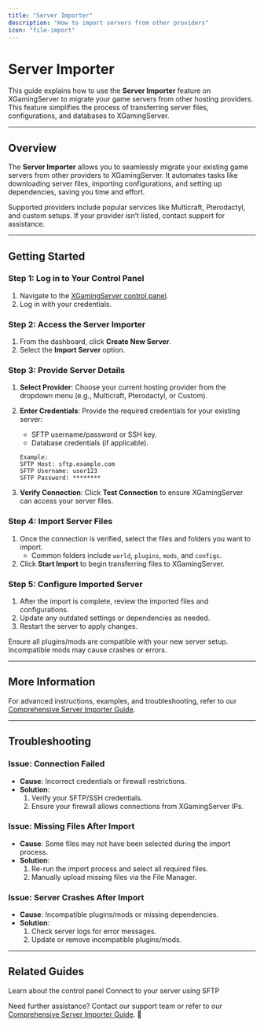```yaml
---
title: "Server Importer"
description: "How to import servers from other providers"
icon: "file-import"
---
```


# Server Importer  

This guide explains how to use the **Server Importer** feature on XGamingServer to migrate your game servers from other hosting providers. This feature simplifies the process of transferring server files, configurations, and databases to XGamingServer.  

---

## Overview  

The **Server Importer** allows you to seamlessly migrate your existing game servers from other providers to XGamingServer. It automates tasks like downloading server files, importing configurations, and setting up dependencies, saving you time and effort.  

<Callout type="info">  
Supported providers include popular services like Multicraft, Pterodactyl, and custom setups. If your provider isn’t listed, contact support for assistance.  
</Callout>  

---

## Getting Started  

### Step 1: Log in to Your Control Panel  
1. Navigate to the [XGamingServer control panel](https://panel.xgamingserver.com).  
2. Log in with your credentials.  

### Step 2: Access the Server Importer  
1. From the dashboard, click **Create New Server**.  
2. Select the **Import Server** option.  

### Step 3: Provide Server Details  
1. **Select Provider**: Choose your current hosting provider from the dropdown menu (e.g., Multicraft, Pterodactyl, or Custom).  
2. **Enter Credentials**: Provide the required credentials for your existing server:  
   - SFTP username/password or SSH key.  
   - Database credentials (if applicable).  

   ```text
   Example:  
   SFTP Host: sftp.example.com  
   SFTP Username: user123  
   SFTP Password: ********  
   ```

3. **Verify Connection**: Click **Test Connection** to ensure XGamingServer can access your server files.  

### Step 4: Import Server Files  
1. Once the connection is verified, select the files and folders you want to import.  
   - Common folders include `world`, `plugins`, `mods`, and `configs`.  
2. Click **Start Import** to begin transferring files to XGamingServer.  

### Step 5: Configure Imported Server  
1. After the import is complete, review the imported files and configurations.  
2. Update any outdated settings or dependencies as needed.  
3. Restart the server to apply changes.  

<Callout type="warning">  
Ensure all plugins/mods are compatible with your new server setup. Incompatible mods may cause crashes or errors.  
</Callout>  

---

## More Information  

For advanced instructions, examples, and troubleshooting, refer to our [Comprehensive Server Importer Guide](/guides/server-importer).  

---

## Troubleshooting  

### Issue: Connection Failed  
- **Cause**: Incorrect credentials or firewall restrictions.  
- **Solution**:  
  1. Verify your SFTP/SSH credentials.  
  2. Ensure your firewall allows connections from XGamingServer IPs.  

### Issue: Missing Files After Import  
- **Cause**: Some files may not have been selected during the import process.  
- **Solution**:  
  1. Re-run the import process and select all required files.  
  2. Manually upload missing files via the File Manager.  

### Issue: Server Crashes After Import  
- **Cause**: Incompatible plugins/mods or missing dependencies.  
- **Solution**:  
  1. Check server logs for error messages.  
  2. Update or remove incompatible plugins/mods.  

---

## Related Guides  

<CardGroup cols={2}>
  <Card title="Game Panel Overview" icon="server-tower" href="./overview">
    Learn about the control panel
  </Card>
  <Card title="SFTP Connection" icon="network-wired" href="./sftp-connection">
    Connect to your server using SFTP
  </Card>
</CardGroup>

Need further assistance? Contact our support team or refer to our [Comprehensive Server Importer Guide](/guides/server-importer). 🚀  